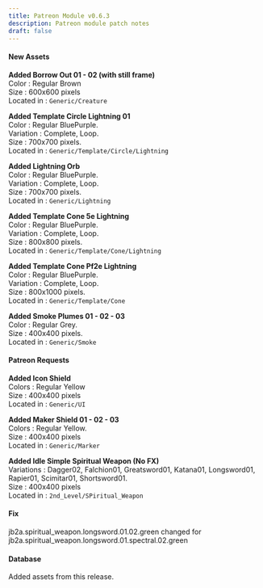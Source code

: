 ```yaml
---
title: Patreon Module v0.6.3
description: Patreon module patch notes
draft: false
---
```


#### New Assets

**Added Borrow Out 01 - 02 (with still frame)**  
Color : Regular Brown  
Size : 600x600 pixels  
Located in : ``Generic/Creature``

**Added Template Circle Lightning 01**  
Color : Regular BluePurple.  
Variation : Complete, Loop.  
Size : 700x700 pixels.  
Located in : ``Generic/Template/Circle/Lightning``

**Added Lightning Orb**   
Color : Regular BluePurple.  
Variation : Complete, Loop.  
Size : 700x700 pixels.  
Located in : ``Generic/Lightning``

**Added Template Cone 5e Lightning**  
Color : Regular BluePurple.  
Variation : Complete, Loop.  
Size : 800x800 pixels.  
Located in : ``Generic/Template/Cone/Lightning``

**Added Template Cone Pf2e Lightning**  
Color : Regular BluePurple.  
Variation : Complete, Loop.  
Size : 800x1000 pixels.  
Located in : ``Generic/Template/Cone``

**Added Smoke Plumes 01 - 02 - 03**  
Color : Regular Grey.  
Size : 400x400 pixels.  
Located in : ``Generic/Smoke``

#### Patreon Requests

**Added Icon Shield**  
Colors : Regular Yellow  
Size : 400x400 pixels  
Located in : ``Generic/UI``

**Added Maker Shield 01 - 02 - 03**  
Colors : Regular Yellow.  
Size : 400x400 pixels  
Located in : ``Generic/Marker``

**Added Idle Simple Spiritual Weapon (No FX)**  
Variations : Dagger02, Falchion01, Greatsword01, Katana01, Longsword01, Rapier01, Scimitar01, Shortsword01.  
Size : 400x400 pixels  
Located in : ``2nd_Level/SPiritual_Weapon``

#### Fix

jb2a.spiritual_weapon.longsword.01.02.green changed for jb2a.spiritual_weapon.longsword.01.spectral.02.green

#### Database

Added assets from this release.







